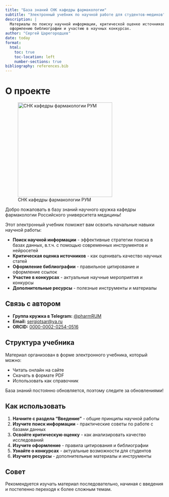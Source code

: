 ```yaml
---
title: "База знаний СНК кафедры фармакологии"
subtitle: "Электронный учебник по научной работе для студентов-медиков"
description: |
  Материалы по поиску научной информации, критической оценке источников,
  оформлению библиографии и участию в научных конкурсах.
author: "Сергей Царегородцев"
date: today
format:
  html:
    toc: true
    toc-location: left
    number-sections: true
bibliography: references.bib
---
```


# О проекте {#sec-about}

![СНК кафедры фармакологии РУМ](cover.png){width="300"}

Добро пожаловать в базу знаний научного кружка кафедры фармакологии Российского университета медицины!

Этот электронный учебник поможет вам освоить начальные навыки научной работы:

-   **Поиск научной информации** - эффективные стратегии поиска в базах данных, в.т.ч. с помощью современных инструментов и нейросетей
-   **Критическая оценка источников** - как оценивать качество научных статей
-   **Оформление библиографии** - правильное цитирование и оформление ссылок
-   **Участие в конкурсах** - актуальные научные мероприятия и конкурсы
-   **Дополнительные ресурсы** - полезные инструменты и материалы

::: callout-note
## Связь с автором

-   **Группа кружка в Telegram:** [\@pharmRUM](https://t.me/pharmRUM)
-   **Email:** [sergiotsar\@ya.ru](mailto:sergiotsar@ya.ru)
-   **ORCID:** [0000-0002-0254-0516](https://orcid.org/0000-0002-0254-0516)
:::

## Структура учебника

Материал организован в форме электронного учебника, который можно:

-   Читать онлайн на сайте
-   Скачать в формате PDF
-   Использовать как справочник

База знаний постоянно обновляется, поэтому следите за обновлениями!

## Как использовать

1.  **Начните с раздела "Введение"** - общие принципы научной работы
2.  **Изучите поиск информации** - практические советы по работе с базами данных
3.  **Освойте критическую оценку** - как анализировать качество исследований
4.  **Изучите оформление** - правила цитирования и библиографии
5.  **Узнайте о конкурсах** - актуальные возможности для студентов
6.  **Изучите ресурсы** - дополнительные материалы и инструменты

::: callout-tip
## Совет

Рекомендуется изучать материал последовательно, начиная с введения и постепенно переходя к более сложным темам.
:::
